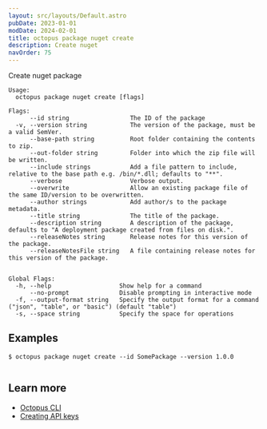 ```yaml
---
layout: src/layouts/Default.astro
pubDate: 2023-01-01
modDate: 2024-02-01
title: octopus package nuget create
description: Create nuget
navOrder: 75
---
```


Create nuget package

```
Usage:
  octopus package nuget create [flags]

Flags:
      --id string                 The ID of the package
  -v, --version string            The version of the package, must be a valid SemVer.
      --base-path string          Root folder containing the contents to zip.
      --out-folder string         Folder into which the zip file will be written.
      --include strings           Add a file pattern to include, relative to the base path e.g. /bin/*.dll; defaults to "**".
      --verbose                   Verbose output.
      --overwrite                 Allow an existing package file of the same ID/version to be overwritten.
      --author strings            Add author/s to the package metadata.
      --title string              The title of the package.
      --description string        A description of the package, defaults to "A deployment package created from files on disk.".
      --releaseNotes string       Release notes for this version of the package.
      --releaseNotesFile string   A file containing release notes for this version of the package.


Global Flags:
  -h, --help                   Show help for a command
      --no-prompt              Disable prompting in interactive mode
  -f, --output-format string   Specify the output format for a command ("json", "table", or "basic") (default "table")
  -s, --space string           Specify the space for operations

```

## Examples

<SamplesInstance />

```
$ octopus package nuget create --id SomePackage --version 1.0.0


```

## Learn more

- [Octopus CLI](/docs/octopus-rest-api/cli)
- [Creating API keys](/docs/octopus-rest-api/how-to-create-an-api-key)